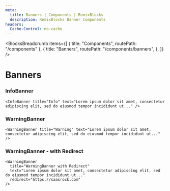 ```yaml
---
meta:
  title: Banners | Components | RemixBlocks
  description: RemixBlocks Banner Components
headers:
  Cache-Control: no-cache
---
```



<BlocksBreadcrumb
  items={[
    { title: "Components", routePath: "/components" },
    {
      title: "Banners",
      routePath: "/components/banners",
    },
  ]}
/>

# Banners


### InfoBanner

<InfoBanner title="Info" text="Lorem ipsum dolor sit amet, consectetur adipiscing elit, sed do eiusmod tempor incididunt ut..." />

```tsx
<InfoBanner title="Info" text="Lorem ipsum dolor sit amet, consectetur adipiscing elit, sed do eiusmod tempor incididunt ut..." />
```

### WarningBanner

<WarningBanner title="Warning" text="Lorem ipsum dolor sit amet, consectetur adipiscing elit, sed do eiusmod tempor incididunt ut..." />

```tsx
<WarningBanner title="Warning" text="Lorem ipsum dolor sit amet, consectetur adipiscing elit, sed do eiusmod tempor incididunt ut..." />
```

### WarningBanner - with Redirect

<WarningBanner
  title="WarningBanner with Redirect"
  text="Lorem ipsum dolor sit amet, consectetur adipiscing elit, sed do eiusmod tempor incididunt ut..."
  redirect="https://saasrock.com"
/>

```tsx
<WarningBanner
  title="WarningBanner with Redirect"
  text="Lorem ipsum dolor sit amet, consectetur adipiscing elit, sed do eiusmod tempor incididunt ut..."
  redirect="https://saasrock.com"
/>
```
